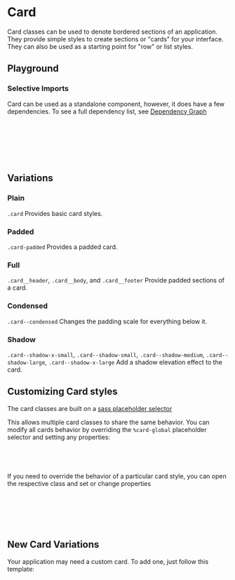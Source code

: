 

<Meta of={CardStories} />

# Card

Card classes can be used to denote bordered sections of an application. They provide simple styles to create sections or "cards" for your interface. They can also be used as a starting point for "row" or list styles.

## Playground

<Canvas of={CardStories.Plain} />
<Controls of={CardStories.Plain} />

### Selective Imports

Card can be used as a standalone component, however, it does have a few dependencies. To see a full dependency list, see [Dependency Graph](?path=/docs/overview-selective-imports--docs#dependencies)

```css
// Depends on
@import '@rolemodel/optics/dist/scss/core/tokens';
@import '@rolemodel/optics/dist/scss/core/base';

// Component
@import '@rolemodel/optics/dist/scss/components/card';
```

## Variations

### Plain

`.card` Provides basic card styles.

<Canvas of={CardStories.Plain} />

### Padded

`.card-padded` Provides a padded card.

<Canvas of={CardStories.Padded} />

### Full

`.card__header`, `.card__body`, and `.card__footer` Provide padded sections of a card.

<Canvas of={CardStories.Full} />

### Condensed

`.card--condensed` Changes the padding scale for everything below it.

<Canvas of={CardStories.Condensed} />

### Shadow

`.card--shadow-x-small`, `.card--shadow-small`, `.card--shadow-medium`, `.card--shadow-large`, `.card--shadow-x-large` Add a shadow elevation effect to the card.

<Canvas of={CardStories.Shadow} />

## Customizing Card styles

<div
  dangerouslySetInnerHTML={{
    __html: createAlert({
      title: 'Important!',
      description: 'These patterns represent how to customize the style of the card for your project.',
    }).outerHTML,
  }}
></div>

The card classes are built on a [sass placeholder selector](https://sass-lang.com/documentation/style-rules/placeholder-selectors)

This allows multiple card classes to share the same behavior. You can modify all cards behavior by overriding the `%card-global` placeholder selector and setting any properties:

```css
%card-global {
  font-size: var(--op-font-2x-large);
}
```

If you need to override the behavior of a particular card style, you can open the respective class and set or change properties

```css
// This will only affect the card, but not card-padded
.card {
  background-color: red;
  color: white;
}
```

## New Card Variations

<div
  dangerouslySetInnerHTML={{
    __html: createAlert({
      title: 'Important!',
      description: 'These patterns represent how to create new variations of the card for your project.',
    }).outerHTML,
  }}
></div>

Your application may need a custom card. To add one, just follow this template:

```css
.card-{name} {
  @extend %card-global;

  background-color:
  color:
}
```

```css
.card-purple {
  @extend %badge-global;

  border-radius: var(--op-radius-large);
  font-size: var(--op-font-2x-large);

  .card__header {
    background-color: purple;
    color: white;
  }
}
```

